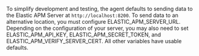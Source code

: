 

To simplify development and testing,
the agent defaults to sending data to the Elastic APM Server at `http://localhost:8200`.
To send data to an alternative location, you must configure
<DocLink id="serverlessObservabilityApmAgentsGoConfigure" section="elastic_apm_server_url">ELASTIC_APM_SERVER_URL</DocLink>. Depending on the configuration
of your server, you may also need to set <DocLink id="serverlessObservabilityApmAgentsGoConfigure" section="elastic_apm_api_key">ELASTIC_APM_API_KEY</DocLink>,
<DocLink id="serverlessObservabilityApmAgentsGoConfigure" section="elastic_apm_secret_token">ELASTIC_APM_SECRET_TOKEN</DocLink>, and
<DocLink id="serverlessObservabilityApmAgentsGoConfigure" section="elastic_apm_verify_server_cert">ELASTIC_APM_VERIFY_SERVER_CERT</DocLink>. All other variables
have usable defaults.